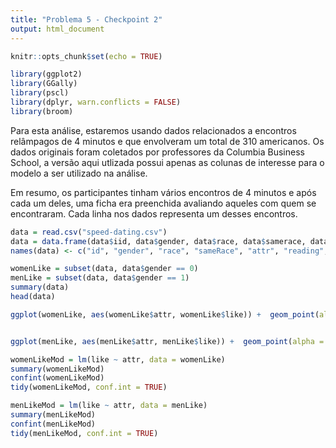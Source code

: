 ```yaml
---
title: "Problema 5 - Checkpoint 2"
output: html_document
---
```


```r
knitr::opts_chunk$set(echo = TRUE)

library(ggplot2)
library(GGally)
library(pscl)
library(dplyr, warn.conflicts = FALSE)
library(broom)

```

Para esta análise, estaremos usando dados relacionados a encontros relâmpagos de 4 minutos e que envolveram um total de 310 americanos. Os dados originais foram coletados por professores da Columbia Business School, a versão aqui utlizada possui apenas as colunas de interesse para o modelo a ser utilizado na análise. 

Em resumo, os participantes tinham vários encontros de 4 minutos e após cada um deles, uma ficha era preenchida avaliando aqueles com quem se encontraram. Cada linha nos dados representa um desses encontros.

```r
data = read.csv("speed-dating.csv")
data = data.frame(data$iid, data$gender, data$race, data$samerace, data$attr, data$reading, data$museums, data$art, data$concerts, data$shar, data$like, data$prob, data$intel3_s)
names(data) <- c("id", "gender", "race", "sameRace", "attr", "reading", "museums", "art", "concerts", "shar", "like", "prob", "selfIntel")
```

```r
womenLike = subset(data, data$gender == 0)
menLike = subset(data, data$gender == 1)
summary(data)
head(data)

ggplot(womenLike, aes(womenLike$attr, womenLike$like)) +  geom_point(alpha = 0.1, position = position_jitter(width = 0.5))


ggplot(menLike, aes(menLike$attr, menLike$like)) +  geom_point(alpha = 0.1, position = position_jitter(width = 0.5))

womenLikeMod = lm(like ~ attr, data = womenLike)
summary(womenLikeMod)
confint(womenLikeMod)
tidy(womenLikeMod, conf.int = TRUE)

menLikeMod = lm(like ~ attr, data = menLike)
summary(menLikeMod)
confint(menLikeMod)
tidy(menLikeMod, conf.int = TRUE)
```

```r

```